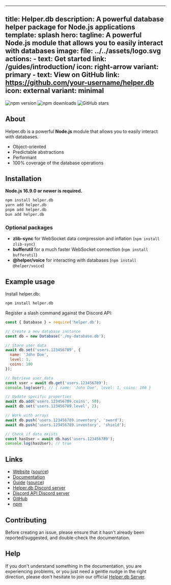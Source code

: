 
---
title: Helper.db
description: A powerful database helper package for Node.js applications
template: splash
hero:
  tagline: A powerful Node.js module that allows you to easily interact with databases
  image:
    file: ../../assets/logo.svg
  actions:
    - text: Get started
      link: /guides/introduction/
      icon: right-arrow
      variant: primary
    - text: View on GitHub
      link: https://github.com/your-username/helper.db
      icon: external
      variant: minimal
---


<div class="not-content">
  <div class="flex items-center gap-4 mb-8">
    <div class="flex gap-2">
      <img src="https://img.shields.io/npm/v/helper.db?color=5865f2&style=flat-square" alt="npm version" />
      <img src="https://img.shields.io/npm/dt/helper.db?color=5865f2&style=flat-square" alt="npm downloads" />
      <img src="https://img.shields.io/github/stars/your-username/helper.db?color=5865f2&style=flat-square" alt="GitHub stars" />
    </div>
  </div>
</div>

## About

Helper.db is a powerful **Node.js** module that allows you to easily interact with databases.

- Object-oriented
- Predictable abstractions
- Performant
- 100% coverage of the database operations

## Installation

**Node.js 16.9.0 or newer is required.**

```bash
npm install helper.db
yarn add helper.db
pnpm add helper.db
bun add helper.db
```

### Optional packages

- **zlib-sync** for WebSocket data compression and inflation (`npm install zlib-sync`)
- **bufferutil** for a much faster WebSocket connection (`npm install bufferutil`)
- **@helper/voice** for interacting with databases (`npm install @helper/voice`)

## Example usage

Install helper.db:

```bash
npm install helper.db
```

Register a slash command against the Discord API:

```javascript
const { Database } = require('helper.db');

// Create a new database instance
const db = new Database('./my-database.db');

// Store user data
await db.set('users.123456789', {
  name: 'John Doe',
  level: 1,
  coins: 100
});

// Retrieve user data
const user = await db.get('users.123456789');
console.log(user); // { name: 'John Doe', level: 1, coins: 100 }

// Update specific properties
await db.add('users.123456789.coins', 50);
await db.set('users.123456789.level', 2);

// Work with arrays
await db.push('users.123456789.inventory', 'sword');
await db.push('users.123456789.inventory', 'shield');

// Check if data exists
const hasUser = await db.has('users.123456789');
console.log(hasUser); // true
```

## Links

- [Website](https://helper-db.com) ([source](https://github.com/your-username/helper.db-docs))
- [Documentation](https://helper-db.com/docs)
- [Guide](https://helper-db.com/guide) ([source](https://github.com/your-username/helper.db-guide))
- [Helper.db Discord server](https://discord.gg/helper-db)
- [Discord API Discord server](https://discord.gg/discord-api)
- [GitHub](https://github.com/your-username/helper.db)
- [npm](https://www.npmjs.com/package/helper.db)

## Contributing

Before creating an issue, please ensure that it hasn't already been reported/suggested, and double-check the documentation.

## Help

If you don't understand something in the documentation, you are experiencing problems, or you just need a gentle nudge in the right direction, please don't hesitate to join our official [Helper.db Server](https://discord.gg/helper-db).
